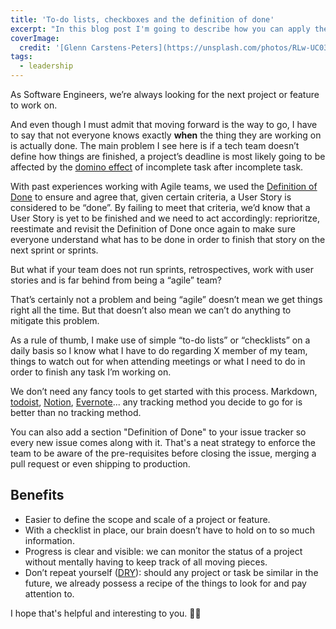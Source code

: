 ```yaml
---
title: 'To-do lists, checkboxes and the definition of done'
excerpt: "In this blog post I'm going to describe how you can apply the \"definition of done\" on your team so everyone knows when things should be marked as done/finished."
coverImage:
  credit: '[Glenn Carstens-Peters](https://unsplash.com/photos/RLw-UC03Gwc)'
tags:
  - leadership
---
```


As Software Engineers, we’re always looking for the next project or feature to work on.

And even though I must admit that moving forward is the way to go, I have to say that not everyone knows exactly **when** the thing they are working on is actually done.
The main problem I see here is if a tech team doesn’t define how things are finished, a project’s deadline is most likely going to be affected by the [domino effect](https://en.wikipedia.org/wiki/Domino_effect) of incomplete task after incomplete task.

With past experiences working with Agile teams, we used the [Definition of Done](https://www.agilealliance.org/glossary/definition-of-done) to ensure and agree that, given certain criteria, a User Story is considered to be “done”.
By failing to meet that criteria, we’d know that a User Story is yet to be finished and we need to act accordingly: reprioritze, reestimate and revisit the Definition of Done once again to make sure everyone understand what has to be done in order to finish that story on the next sprint or sprints.

But what if your team does not run sprints, retrospectives, work with user stories and is far behind from being a “agile” team?

That’s certainly not a problem and being “agile” doesn’t mean we get things right all the time.
But that doesn’t also mean we can’t do anything to mitigate this problem. 

As a rule of thumb, I make use of simple “to-do lists” or “checklists” on a daily basis so I know what I have to do regarding X member of my team, things to watch out for when attending meetings or what I need to do in order to finish any task I’m working on.

We don’t need any fancy tools to get started with this process. 
Markdown, [todoist](https://todoist.com/), [Notion](https://www.notion.so/), [Evernote](https://evernote.com/)... any tracking method you decide to go for is better than no tracking method.

You can also add a section "Definition of Done" to your issue tracker so every new issue comes along with it.
That's a neat strategy to enforce the team to be aware of the pre-requisites before closing the issue, merging a pull request or even shipping to production.

## Benefits

- Easier to define the scope and scale of a project or feature.
- With a checklist in place, our brain doesn’t have to hold on to so much information.
- Progress is clear and visible: we can monitor the status of a project without mentally having to keep track of all moving pieces.
- Don’t repeat yourself ([DRY](https://en.wikipedia.org/wiki/Don%27t_repeat_yourself)): should any project or task be similar in the future, we already possess a recipe of the things to look for and pay attention to.

I hope that's helpful and interesting to you. 👋🏼
